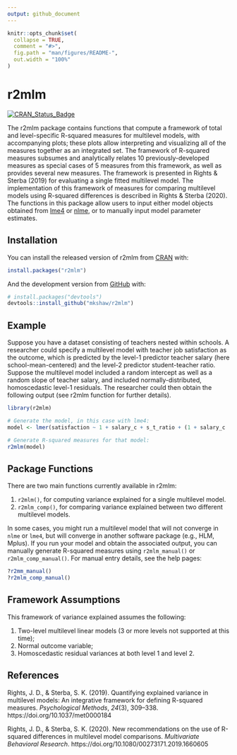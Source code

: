 ```yaml
---
output: github_document
---
```


<!-- README.md is generated from README.Rmd. Please edit that file -->

```r
knitr::opts_chunk$set(
  collapse = TRUE,
  comment = "#>",
  fig.path = "man/figures/README-",
  out.width = "100%"
)
```

# r2mlm

<!-- badges: start -->
[![CRAN_Status_Badge](https://img.shields.io/cran/v/r2mlm)](https://cran.r-project.org/package=r2mlm)
<!-- badges: end -->

The r2mlm package contains functions that compute a framework of total and level-specific R-squared measures for multilevel models, with accompanying plots; these plots allow interpreting and visualizing all of the measures together as an integrated set. The framework of R-squared measures subsumes and analytically relates 10 previously-developed measures as special cases of 5 measures from this framework, as well as provides several new measures. The framework is presented in Rights & Sterba (2019) for evaluating a single fitted multilevel model. The implementation of this framework of measures for comparing multilevel models using R-squared differences is described in Rights & Sterba (2020). The functions in this package allow users to input either model objects obtained from [lme4](https://cran.r-project.org/web/packages/lme4/index.html) or [nlme](https://cran.r-project.org/web/packages/nlme/index.html), or to manually input model parameter estimates.

## Installation

You can install the released version of r2mlm from [CRAN](https://CRAN.R-project.org) with:

``` r
install.packages("r2mlm")
```

And the development version from [GitHub](https://github.com/) with:

``` r
# install.packages("devtools")
devtools::install_github("mkshaw/r2mlm")
```
## Example

Suppose you have a dataset consisting of teachers nested within schools. A researcher could specify a multilevel model with teacher job satisfaction as the outcome, which is predicted by the level-1 predictor teacher salary (here school-mean-centered) and the level-2 predictor student-teacher ratio. Suppose the multilevel model included a random intercept as well as a random slope of teacher salary, and included normally-distributed, homoscedastic level-1 residuals. The researcher could then obtain the following output (see r2mlm function for further details). 

```r
library(r2mlm)

# Generate the model, in this case with lme4:
model <- lmer(satisfaction ~ 1 + salary_c + s_t_ratio + (1 + salary_c | schoolID), data = teachsat, REML = TRUE)

# Generate R-squared measures for that model:
r2mlm(model)
```

## Package Functions

There are two main functions currently available in r2mlm:

1. `r2mlm()`, for computing variance explained for a single multilevel model.
2. `r2mlm_comp()`, for comparing variance explained between two different multilevel models.

In some cases, you might run a multilevel model that will not converge in `nlme` or `lme4`, but will converge in another software package (e.g., HLM, Mplus). If you run your model and obtain the associated output, you can manually generate R-squared measures using `r2mlm_manual()` or `r2mlm_comp_manual()`. For manual entry details, see the help pages:

``` r
?r2mm_manual()
?r2mlm_comp_manual()
```

## Framework Assumptions

This framework of variance explained assumes the following:

1. Two-level multilevel linear models (3 or more levels not supported at this time);
2. Normal outcome variable;
3. Homoscedastic residual variances at both level 1 and level 2.

## References

Rights, J. D., & Sterba, S. K. (2019). Quantifying explained variance in multilevel models: An integrative framework for defining R-squared measures. *Psychological Methods*, *24*(3), 309–338. https://doi.org/10.1037/met0000184 

Rights, J. D., & Sterba, S. K. (2020). New recommendations on the use of R-squared differences in multilevel model comparisons. *Multivariate Behavioral Research*. https://doi.org/10.1080/00273171.2019.1660605


